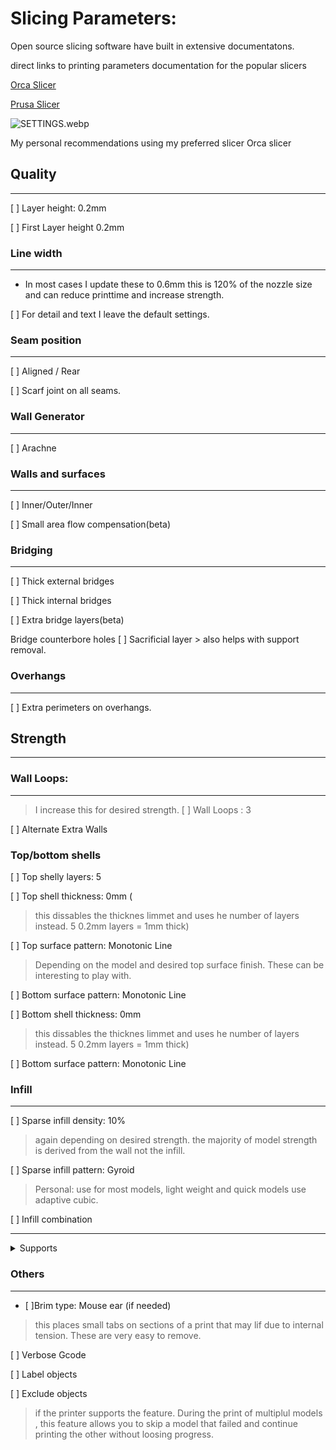 
# Slicing Parameters:

Open source slicing software have built in extensive documentatons. 

direct links to printing parameters documentation for the popular slicers 

[Orca Slicer](https://github.com/SoftFever/OrcaSlicer/wiki/#process-settings)

[Prusa Slicer](https://help.prusa3d.com/category/print-settings_212)

![SETTINGS.webp](https://cdn.jsdelivr.net/gh/JamesD3d/info3dimages@main/i/SLICERS/SETTINGS.webp)

<Callout type="info">

My personal recommendations using my preferred slicer Orca slicer

</Callout>




## Quality
---
 [ ]  Layer height: 0.2mm

 [ ]  First Layer height 0.2mm

### Line width
---
- In most cases I update these to 0.6mm this is 120% of the nozzle size and can reduce printtime and increase strength. 

 [ ] For detail and text I leave the default settings.

### Seam position
---
 [ ] Aligned / Rear

 [ ] Scarf joint on all seams.

### Wall Generator
---
 [ ] Arachne

### Walls and surfaces 
---
 [ ] Inner/Outer/Inner

 [ ] Small area flow compensation(beta)

### Bridging 
---
 [ ] Thick external bridges

 [ ] Thick internal bridges

 [ ] Extra bridge layers(beta)

Bridge counterbore holes
 [ ] Sacrificial layer 
    > also helps with support removal.

### Overhangs
---
 [ ] Extra perimeters on overhangs.


## Strength 
---
### Wall Loops:
---  
> I increase this for desired strength.
 [ ] Wall Loops : 3

 [ ] Alternate Extra Walls


### Top/bottom shells
 [ ] Top shelly layers: 5

 [ ] Top shell thickness: 0mm (
> this dissables the thicknes limmet and uses he number of layers instead. 5 0.2mm layers = 1mm thick) 

 [ ] Top surface pattern: Monotonic Line
> Depending on the model and desired top surface finish. These can be interesting to play with. 

 [ ] Bottom surface pattern: Monotonic Line

 [ ] Bottom shell thickness: 0mm
> this dissables the thicknes limmet and uses he number of layers instead. 5 0.2mm layers = 1mm thick) 

 [ ] Bottom surface pattern: Monotonic Line

### Infill 
---
 [ ] Sparse infill density: 10%
> again depending on desired strength. the majority of model strength is derived from the wall not the infill.

 [ ] Sparse infill pattern: Gyroid
> Personal: use for most models, light weight and quick models use adaptive cubic.

 [ ] Infill combination


---
<details>
  <summary>Supports</summary> 
I avoid using supports as much as possible, however when I do I use the following settings. 
The following is my thougth process:



### Identifiy the areas need for support
- is the area a direct line from the build plate?
- is the area not in a direct line to the build plate?

### If the suppots dot not need to be roughted around other parts, I prefer standard dupports

### If the model requres significat support, I referr tree supports. 

### If the model is printed in PLA and I have a multi materal system avaliable, I will change the support interface layer to PETG 
-PLA will not bond to PETG, this allows for easy removal of the support interface layer.

<Callout type="warning">

If you atempt to use PETG with PLA Supports, the PLA may [JAM](/Troubleshooting) your hotend. 

</Callout>

![TreevsStandatrd.webp](https://cdn.jsdelivr.net/gh/JamesD3d/info3dimages@main/i/SLICERS/TreevsStandatrd.webp)

</details>



### Others 
---
- [ ]Brim type: Mouse ear (if needed)
> this places small tabs on sections of a print that may lif due to internal tension. These are very easy to remove. 

 [ ] Verbose Gcode

 [ ] Label objects

 [ ] Exclude objects
> if the printer supports the feature. During the print of multiplul models , this feature allows you to skip a model that failed and continue printing the other without loosing progress. 
